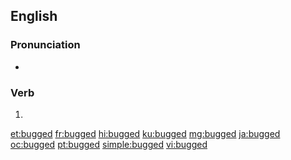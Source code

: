 ==English==

===Pronunciation===
* {{IPA|/bʌɡd/|lang=en}}

===Verb===
{{head|en|verb form}}

# {{en-past of|bug}}

[[et:bugged]]
[[fr:bugged]]
[[hi:bugged]]
[[ku:bugged]]
[[mg:bugged]]
[[ja:bugged]]
[[oc:bugged]]
[[pt:bugged]]
[[simple:bugged]]
[[vi:bugged]]